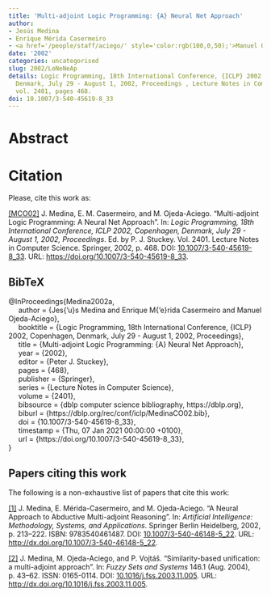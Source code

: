 ```yaml
---
title: 'Multi-adjoint Logic Programming: {A} Neural Net Approach'
author:
- Jesús Medina
- Enrique Mérida Casermeiro
- <a href='/people/staff/aciego/' style='color:rgb(100,0,50);'>Manuel Ojeda-Aciego</a>
date: '2002'
categories: uncategorised
slug: 2002/LoNeNeAp
details: Logic Programming, 18th International Conference, {ICLP} 2002, Copenhagen,
  Denmark, July 29 - August 1, 2002, Proceedings , Lecture Notes in Computer Science
  vol. 2401, pages 468.
doi: 10.1007/3-540-45619-8_33
---
```




# Abstract










# Citation
Please, cite this work as:


<a name=bib-Medina2002a></a>[[MCO02]](#cite-Medina2002a) J. Medina, E. M. Casermeiro, and M. Ojeda-Aciego. “Multi-adjoint Logic Programming: A Neural Net Approach”. In: _Logic Programming, 18th International Conference, ICLP 2002, Copenhagen, Denmark, July 29 - August 1, 2002, Proceedings_. Ed. by P. J. Stuckey. Vol. 2401. Lecture Notes in Computer Science. Springer, 2002, p. 468. DOI: [10.1007/3-540-45619-8\_33](https://doi.org/10.1007%2F3-540-45619-8%5C_33). URL: [https://doi.org/10.1007/3-540-45619-8\_33](https://doi.org/10.1007/3-540-45619-8\_33).

::: {.callout-note appearance="minimal" collapse=true}

## BibTeX

@InProceedings{Medina2002a,<br>&nbsp;&nbsp;&nbsp;&nbsp;  author = {Jes{\a'u}s Medina and Enrique M{\a'e}rida Casermeiro and Manuel Ojeda-Aciego},<br>&nbsp;&nbsp;&nbsp;&nbsp;  booktitle = {Logic Programming, 18th International Conference, {ICLP} 2002, Copenhagen, Denmark, July 29 - August 1, 2002, Proceedings},<br>&nbsp;&nbsp;&nbsp;&nbsp;  title = {Multi-adjoint Logic Programming: {A} Neural Net Approach},<br>&nbsp;&nbsp;&nbsp;&nbsp;  year = {2002},<br>&nbsp;&nbsp;&nbsp;&nbsp;  editor = {Peter J. Stuckey},<br>&nbsp;&nbsp;&nbsp;&nbsp;  pages = {468},<br>&nbsp;&nbsp;&nbsp;&nbsp;  publisher = {Springer},<br>&nbsp;&nbsp;&nbsp;&nbsp;  series = {Lecture Notes in Computer Science},<br>&nbsp;&nbsp;&nbsp;&nbsp;  volume = {2401},<br>&nbsp;&nbsp;&nbsp;&nbsp;  bibsource = {dblp computer science bibliography, https://dblp.org},<br>&nbsp;&nbsp;&nbsp;&nbsp;  biburl = {https://dblp.org/rec/conf/iclp/MedinaCO02.bib},<br>&nbsp;&nbsp;&nbsp;&nbsp;  doi = {10.1007/3-540-45619-8\_33},<br>&nbsp;&nbsp;&nbsp;&nbsp;  timestamp = {Thu, 07 Jan 2021 00:00:00 +0100},<br>&nbsp;&nbsp;&nbsp;&nbsp;  url = {https://doi.org/10.1007/3-540-45619-8\_33},<br>}

:::






## Papers citing this work

The following is a non-exhaustive list of papers that cite this work:


<a name=bib-Medina_2002></a>[[1]](#cite-Medina_2002) J. Medina, E. Mérida-Casermeiro, and M. Ojeda-Aciego. “A Neural Approach to Abductive Multi-adjoint Reasoning”. In: _Artificial Intelligence: Methodology, Systems, and Applications_. Springer Berlin Heidelberg, 2002, p. 213–222. ISBN: 9783540461487. DOI: [10.1007/3-540-46148-5_22](https://doi.org/10.1007%2F3-540-46148-5_22). URL: [http://dx.doi.org/10.1007/3-540-46148-5_22](http://dx.doi.org/10.1007/3-540-46148-5_22).

<a name=bib-Medina_2004></a>[[2]](#cite-Medina_2004) J. Medina, M. Ojeda-Aciego, and P. Vojtáš. “Similarity-based unification: a multi-adjoint approach”. In: _Fuzzy Sets and Systems_ 146.1 (Aug. 2004), p. 43–62. ISSN: 0165-0114. DOI: [10.1016/j.fss.2003.11.005](https://doi.org/10.1016%2Fj.fss.2003.11.005). URL: [http://dx.doi.org/10.1016/j.fss.2003.11.005](http://dx.doi.org/10.1016/j.fss.2003.11.005).

